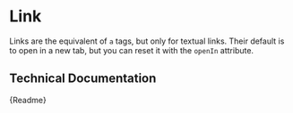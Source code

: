 

<Meta title="Components/Link" component={CmLink} />

# Link

Links are the equivalent of `a` tags, but only for textual links. Their default is to open in a new tab, but you can reset it with the `openIn` attribute.

<Canvas>
	<CmLink label="A normal link" href="https://camunda.com" />
	<CmLink
		label="Don't click me, I open in this tab"
		href="https://www.youtube.com/watch?v=oHg5SJYRHA0"
		openIn="sameTab"
	/>
</Canvas>

## Technical Documentation

<Description>{Readme}</Description>
